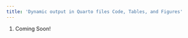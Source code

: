 ```yaml
---
title: 'Dynamic output in Quarto files Code, Tables, and Figures'
---
```


::: {.callout-note title="Learning Objectives"}
1.  Coming Soon!

## 
:::